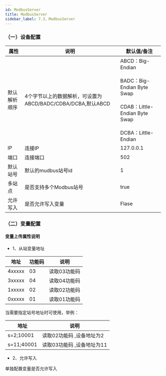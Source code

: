 ```yaml
---
id: ModbusServer
title: ModbusServer
sidebar_label: 7.3、ModbusServer
---
```



### （一）设备配置

| 属性           |  说明                    | 默认值/备注|
| ---------------| --------------------------| ---|
| 默认解析顺序         | 4个字节以上的数据解析，可设置为ABCD/BADC/CDBA/DCBA,默认ABCD |ABCD：Big-Endian<br></br>BADC：Big-Endian Byte Swap<br></br>CDAB：Little-Endian Byte Swap<br></br>DCBA：Little-Endian |
| IP         | 连接IP              | 127.0.0.1|
| 端口         | 连接端口              | 502|
| 默认站号         | 默认的mudbus站号id            | 1|
| 多站点         | 是否支持多个Modbus站号              | true|
| 允许写入         | 是否允许写入变量              | Flase |


### （二）变量配置
#### 变量上传属性说明

- 1、从站变量地址

| 地址           | 功能码         |  说明                    |
| ---------------| --------------|--------------------------|
| 4xxxxx         | 03            | 读取03功能码              |
| 3xxxxx         | 04            | 读取04功能码              |
| 1xxxxx         | 02            | 读取02功能码              |
| 0xxxxx         | 01            | 读取01功能码              |


  当需要指定站号地址时可使用，举例：

| 地址           |   说明                    |
| ---------------| --------------------------|
| s=2;10001         |  读取02功能码 ,设备地址为2      |
| s=11;40001         |  读取03功能码 ,设备地址为11        |

- 2、允许写入

单独配置变量是否允许写入